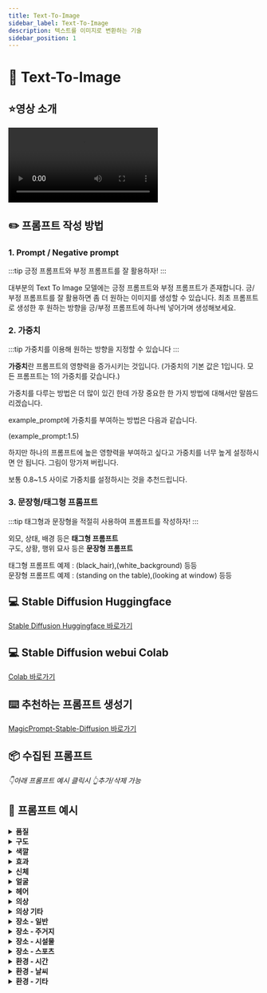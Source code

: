 ```yaml
---
title: Text-To-Image
sidebar_label: Text-To-Image
description: 텍스트를 이미지로 변환하는 기술
sidebar_position: 1
---
```



# 📄 Text-To-Image

## ⭐️영상 소개

<Video src="https://www.youtube.com/embed/0gBkM6RBg44" title="텍스트 이미지 생성"></Video>

## ✏️ 프롬프트 작성 방법

### 1. Prompt / Negative prompt

:::tip
긍정 프롬프트와 부정 프롬프트를 잘 활용하자!
:::

대부분의 Text To Image 모델에는 긍정 프롬프트와 부정 프롬프트가 존재합니다.
긍/부정 프롬프트를 잘 활용하면 좀 더 원하는 이미지를 생성할 수 있습니다.
최초 프롬프트로 생성한 후 원하는 방향을 긍/부정 프롬프트에 하나씩 넣어가며 생성해보세요.

### 2. 가중치

:::tip
가중치를 이용해 원하는 방향을 지정할 수 있습니다
:::

**가중치**란 프롬프트의 영향력을 증가시키는 것입니다.
(가중치의 기본 값은 1입니다. 모든 프롬프트는 1의 가중치를 갖습니다.)

가중치를 다루는 방법은 더 많이 있긴 한데 가장 중요한 한 가지 방법에 대해서만 말씀드리겠습니다.

example_prompt에 가중치를 부여하는 방법은 다음과 같습니다.

(example_prompt:1.5)

하지만 하나의 프롬프트에 높은 영향력을 부여하고 싶다고 가중치를 너무 높게 설정하시면 안 됩니다.
그림이 망가져 버립니다.

보통 0.8~1.5 사이로 가중치를 설정하시는 것을 추천드립니다.


### 3. 문장형/태그형 프롬프트

:::tip
태그형과 문장형을 적절히 사용하여 프롬프트를 작성하자!
:::

외모, 상태, 배경 등은 **태그형 프롬프트**<br />
구도, 상황, 행위 묘사 등은 **문장형 프롬프트**

태그형 프롬프트 예제 : (black_hair),(white_background) 등등<br />
문장형 프롬프트 예제 : (standing on the table),(looking at window) 등등

## 💻 Stable Diffusion Huggingface

[Stable Diffusion Huggingface 바로가기](https://huggingface.co/stabilityai/stable-diffusion-2-1)

## 💻 Stable Diffusion webui Colab

[Colab 바로가기](https://colab.research.google.com/drive/1Xeb0Q_v2Do_orXCYksOcKn3J5UBR9HX8?usp=sharing)

## ⌨️ 추천하는 프롬프트 생성기

[MagicPrompt-Stable-Diffusion 바로가기](https://huggingface.co/Gustavosta/MagicPrompt-Stable-Diffusion)

## 📦 수집된 프롬프트

<div id="tti-box" className={styles.promptBox}></div>

*👇아래 프롬프트 예시 클릭시 👆추가/삭제 가능*


## 🔎 프롬프트 예시

<div className={styles.ttiPrompt}>
    <div>
        <details>
            <summary><strong>품질</strong></summary>
            <div>
                <div>
                    <TextToImage prompt="품질"></TextToImage>
                </div>
            </div>
        </details>
    </div>
    <div>
        <details>
            <summary><strong>구도</strong></summary>
            <div>
                <div>
                    <TextToImage prompt="구도"></TextToImage>
                </div>
            </div>
        </details>
    </div>
</div>
<div className={styles.ttiPrompt}>
    <div>
        <details>
            <summary><strong>색깔</strong></summary>
            <div>
                <div>
                    <TextToImage prompt="색깔"></TextToImage>
                </div>
            </div>
        </details>
    </div>
    <div>
        <details>
            <summary><strong>효과</strong></summary>
            <div>
                <div>
                    <TextToImage prompt="효과"></TextToImage>
                </div>
            </div>
        </details>
    </div>
</div>
<div className={styles.ttiPrompt}>
    <div>
        <details>
            <summary><strong>신체</strong></summary>
            <div>
                <div>
                    <TextToImage prompt="신체"></TextToImage>
                </div>
            </div>
        </details>
    </div>
    <div>
        <details>
            <summary><strong>얼굴</strong></summary>
            <div>
                <div>
                    <TextToImage prompt="얼굴"></TextToImage>
                </div>
            </div>
        </details>
    </div>
</div>
<div className={styles.ttiPrompt}>
    <div>
        <details>
            <summary><strong>헤어</strong></summary>
            <div>
                <div>
                    <TextToImage prompt="헤어"></TextToImage>
                </div>
            </div>
        </details>
    </div>
    <div>
        <details>
            <summary><strong>의상</strong></summary>
            <div>
                <div>
                    <TextToImage prompt="의상"></TextToImage>
                </div>
            </div>
        </details>
    </div>
</div>
<div className={styles.ttiPrompt}>
    <div>
        <details>
            <summary><strong>의상 기타</strong></summary>
            <div>
                <div>
                    <TextToImage prompt="의상 기타"></TextToImage>
                </div>
            </div>
        </details>
    </div>
    <div>
        <details>
            <summary><strong>장소 - 일반</strong></summary>
            <div>
                <div>
                    <TextToImage prompt="장소 - 일반"></TextToImage>
                </div>
            </div>
        </details>
    </div>
</div>
<div className={styles.ttiPrompt}>
    <div>
        <details>
            <summary><strong>장소 - 주거지</strong></summary>
            <div>
                <div>
                    <TextToImage prompt="장소 - 주거지"></TextToImage>
                </div>
            </div>
        </details>
    </div>
    <div>
        <details>
            <summary><strong>장소 - 시설물</strong></summary>
            <div>
                <div>
                    <TextToImage prompt="장소 - 시설물"></TextToImage>
                </div>
            </div>
        </details>
    </div>
</div>
<div className={styles.ttiPrompt}>
    <div>
        <details>
            <summary><strong>장소 - 스포츠</strong></summary>
            <div>
                <div>
                    <TextToImage prompt="장소 - 스포츠"></TextToImage>
                </div>
            </div>
        </details>
    </div>
    <div>
        <details>
            <summary><strong>환경 - 시간</strong></summary>
            <div>
                <div>
                    <TextToImage prompt="환경 - 시간"></TextToImage>
                </div>
            </div>
        </details>
    </div>
</div>
<div className={styles.ttiPrompt}>
    <div>
        <details>
            <summary><strong>환경 - 날씨</strong></summary>
            <div>
                <div>
                    <TextToImage prompt="환경 - 날씨"></TextToImage>
                </div>
            </div>
        </details>
    </div>
    <div>
        <details>
            <summary><strong>환경 - 기타</strong></summary>
            <div>
                <div>
                    <TextToImage prompt="환경 - 기타"></TextToImage>
                </div>
            </div>
        </details>
    </div>
</div>